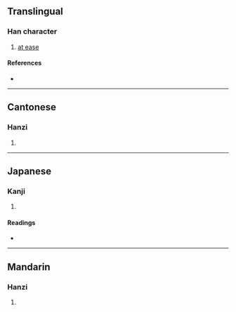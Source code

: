 {{character info/new}}
==Translingual==

===Han character===
{{Han char|rn=38|rad=女|as=09|sn=12|four=46481|canj=VAMO|ids=⿰女是}}

# [[at ease]]

====References====
* {{Han ref|kx=0267.170|dkj=06522|dj=0534.160|hdz=21065.010|uh=5A9E|ud=23198|bh=D8BA|bd=55482}}

----

==Cantonese==

===Hanzi===
{{yue-hanzi|jyut=|y=tai4}}

# {{defn|lang=yue|sort=女09}}

----

==Japanese==

===Kanji===
{{ja-kanji|grade=|rs=女09}}

# {{defn|lang=ja|sort=女09}}

====Readings====
* {{ja-readings|on=[[し]] (shi), [[じ]] (ji), [[てい]] (tei), [[だい]] (dai), [[たい]] (tai), [[た]] (ta)|kun=[[つまびらか]] (tsumabiraka), [[わるがしこい]] (warugashikoi), [[はは]] (haha)}}

----

==Mandarin==

===Hanzi===
{{cmn-hanzi|pin=[[shì]] ([[shi4]]), [[tí]] ([[ti2]])|wg=shih<sup>4</sup>, t'i<sup>2</sup>}}

# {{defn|lang=cmn|sort=女09}}